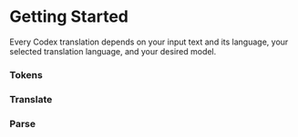 # Getting Started

Every Codex translation depends on your input text and its language, your selected translation language, and your desired model. 

### Tokens

### Translate

### Parse


